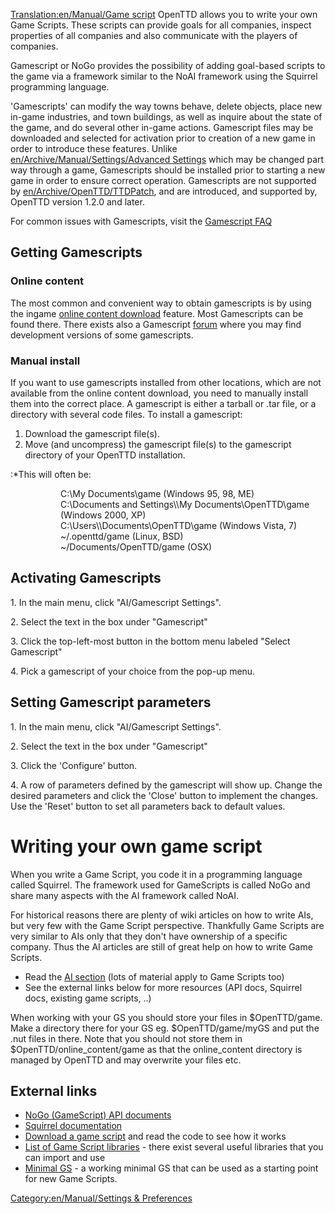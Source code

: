 [[Translation:en/Manual/Game script]]
OpenTTD allows you to write your own Game Scripts. These scripts can provide goals for all companies, inspect properties of all companies and also communicate with the players of companies.

{{en/Feature|1.2}}

{{en/Manual/Navigation}}

Gamescript or NoGo provides the possibility of adding goal-based scripts to the game via a framework similar to the NoAI framework using the Squirrel programming language.

'Gamescripts' can modify the way towns behave, delete objects, place new in-game industries, and town buildings, as well as inquire about the state of the game, and do several other in-game actions.  Gamescript files may be downloaded and selected for activation prior to creation of a new game in order to introduce these features. Unlike [[en/Archive/Manual/Settings/Advanced Settings]] which may be changed part way through a game, Gamescripts should be installed prior to starting a new game in order to ensure correct operation. Gamescripts are not supported by [[en/Archive/OpenTTD/TTDPatch]], and are introduced, and supported by, OpenTTD version 1.2.0 and later.

For common issues with Gamescripts, visit the [[en/FAQ Gamescript | Gamescript FAQ]]

==Getting Gamescripts==
=== Online content ===
The most common and convenient way to obtain gamescripts is by using the ingame [[en/Manual/Online content|online content download]] feature. Most Gamescripts can be found there. There exists also a Gamescript [http://www.tt-forums.net/viewforum.php?f=65|development forum] where you may find development versions of some gamescripts.
===Manual install===
If you want to use gamescripts installed from other locations, which are not available from the online content download, you need to manually install them into the correct place. A gamescript is either a tarball or .tar file, or a directory with several code files. To install a gamescript:
#Download the gamescript file(s).
#Move (and uncompress) the gamescript file(s) to the gamescript directory of your OpenTTD installation.
:*This will often be:
::C:\My Documents\game (Windows 95, 98, ME)
::C:\Documents and Settings\<username>\My Documents\OpenTTD\game (Windows 2000, XP)
::C:\Users\<username>\Documents\OpenTTD\game (Windows Vista, 7)
::~/.openttd/game (Linux, BSD)
::~/Documents/OpenTTD/game (OSX)

==Activating Gamescripts==

1.   In the main menu, click "AI/Gamescript Settings".

2.   Select the text in the box under "Gamescript"

3.   Click the top-left-most button in the bottom menu labeled "Select Gamescript"

4.   Pick a gamescript of your choice from the pop-up menu.

==Setting Gamescript parameters==

1.   In the main menu, click "AI/Gamescript Settings".

2.   Select the text in the box under "Gamescript"

3.   Click the 'Configure' button. 

4.   A row of parameters defined by the gamescript will show up. Change the desired parameters and click the 'Close' button to implement the changes. Use the 'Reset' button to set all parameters back to default values.

= Writing your own game script =
When you write a Game Script, you code it in a programming language called Squirrel. The framework used for GameScripts is called NoGo and share many aspects with the AI framework called NoAI.

For historical reasons there are plenty of wiki articles on how to write AIs, but very few with the Game Script perspective. Thankfully Game Scripts are very similar to AIs only that they don't have ownership of a specific company. Thus the AI articles are still of great help on how to write Game Scripts. 

* Read the [[en/Development/Script/Main Page|AI section]] (lots of material apply to Game Scripts too)
* See the external links below for more resources (API docs, Squirrel docs, existing game scripts, ..)

When working with your GS you should store your files in $OpenTTD/game. Make a directory there for your GS eg. $OpenTTD/game/myGS and put the .nut files in there. Note that you should not store them in $OpenTTD/online_content/game as that the online_content directory is managed by OpenTTD and may overwrite your files etc.

== External links ==

* [http://nogo.openttd.org/api/ NoGo (GameScript) API documents]
* [http://www.squirrel-lang.org/doc/squirrel2.html Squirrel documentation]
* [http://bananas.openttd.org/en/gs/ Download a game script] and read the code to see how it works
* [http://bananas.openttd.org/en/gslibrary/ List of Game Script libraries] - there exist several useful libraries that you can import and use
* [http://www.tt-forums.net/viewtopic.php?f=65&t=62163 Minimal GS] - a working minimal GS that can be used as a starting point for new Game Scripts.


{{en/Navbox Gamescript}}

[[Category:en/Manual/Settings & Preferences]]